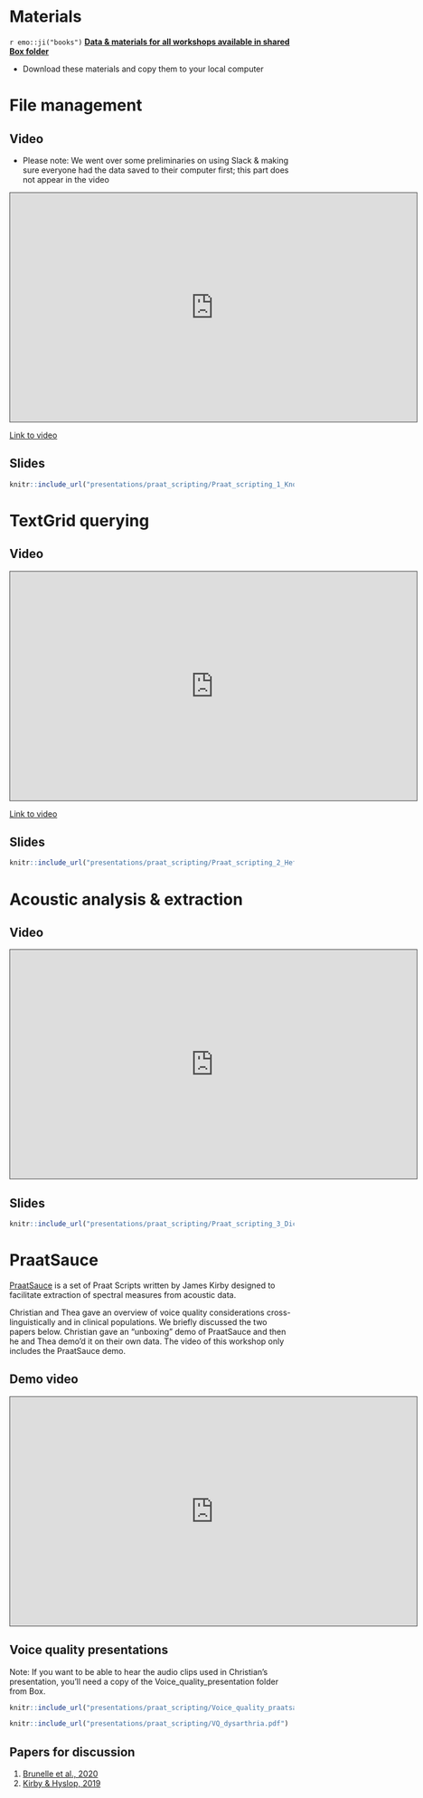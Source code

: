 # Materials {-}

`r emo::ji("books")` [**Data & materials for all workshops available in shared Box folder**](https://buffalo.box.com/s/nam5hsmqhgq02hye4tee7ujth0tut56q){target="_blank"}

- Download these materials and copy them to your local computer

# File management

## Video
- Please note: We went over some preliminaries on using Slack & making sure everyone had the data saved to their computer first; this part does not appear in the video

<iframe src="https://ub.hosted.panopto.com/Panopto/Pages/Embed.aspx?id=92a1a8fe-f5aa-4894-9151-acd9012767ca&autoplay=false&offerviewer=true&showtitle=true&showbrand=false&start=0&interactivity=all" height="405" width="720" style="border: 1px solid #464646;" allowfullscreen allow="autoplay"></iframe>

[Link to video](https://ub.hosted.panopto.com/Panopto/Pages/Viewer.aspx?id=92a1a8fe-f5aa-4894-9151-acd9012767ca)


## Slides
```r
knitr::include_url("presentations/praat_scripting/Praat_scripting_1_Knowles_2021-02-24.pdf")
```


# TextGrid querying

## Video
<iframe src="https://ub.hosted.panopto.com/Panopto/Pages/Embed.aspx?id=763b01e5-1515-4765-b5e3-acee0113c6ff&autoplay=false&offerviewer=true&showtitle=true&showbrand=false&start=0&interactivity=all" height="405" width="720" style="border: 1px solid #464646;" allowfullscreen allow="autoplay"></iframe>

[Link to video](https://ub.hosted.panopto.com/Panopto/Pages/Viewer.aspx?id=763b01e5-1515-4765-b5e3-acee0113c6ff)

## Slides
```r
knitr::include_url("presentations/praat_scripting/Praat_scripting_2_Heffner_2021-03-17.pdf")
```


# Acoustic analysis & extraction

## Video
<iframe src="https://ub.hosted.panopto.com/Panopto/Pages/Embed.aspx?id=14afe3d1-847f-4d47-a894-ad03014c6f77&autoplay=false&offerviewer=true&showtitle=true&showbrand=false&start=0&interactivity=all" height="405" width="720" style="border: 1px solid #464646;" allowfullscreen allow="autoplay"></iframe>

## Slides
```r
knitr::include_url("presentations/praat_scripting/Praat_scripting_3_Dicanio_2021-04-07.pdf")
```

# PraatSauce


[PraatSauce](https://github.com/kirbyj/praatsauce) is a set of Praat Scripts written by James Kirby designed to facilitate extraction of spectral measures from acoustic data.
 
Christian and Thea gave an overview of voice quality considerations cross-linguistically and in clinical populations. We briefly discussed the two papers below. Christian gave an "unboxing" demo of PraatSauce and then he and Thea demo'd it on their own data. The video of this workshop only includes the PraatSauce demo.

## Demo video
<iframe src="https://ub.hosted.panopto.com/Panopto/Pages/Embed.aspx?id=b1b87a70-94e9-40ea-8fcd-ad18010cce14&autoplay=false&offerviewer=true&showtitle=true&showbrand=false&start=0&interactivity=all" height="405" width="720" style="border: 1px solid #464646;" allowfullscreen allow="autoplay"></iframe>

## Voice quality presentations
Note: If you want to be able to hear the audio clips used in Christian's presentation, you'll need a copy of the Voice_quality_presentation folder from Box.

```r
knitr::include_url("presentations/praat_scripting/Voice_quality_praatsauce copy.pdf")
```

```r
knitr::include_url("presentations/praat_scripting/VQ_dysarthria.pdf")
```

## Papers for discussion

1. [Brunelle et al., 2020](https://www.journal-labphon.org/article/10.5334/labphon.278/) 
2. [Kirby & Hyslop, 2019](https://assta.org/proceedings/ICPhS2019/papers/ICPhS_3656.pdf)

